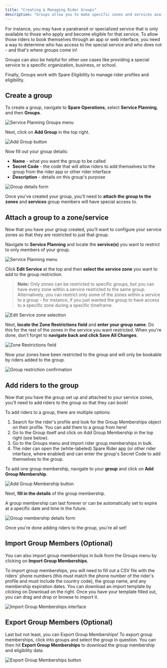 ```yaml
---
title: "Creating & Managing Rider Groups"
description: "Groups allow you to make specific zones and services available to only specific sets of riders."
---
```


For instance, you may have a paratransit or specialized service that is only available to those who apply and become eligible for that service. To allow those riders to book themselves through an app or web interface, you need a way to determine who has access to the special service and who does not - and that's where groups come in! 

Groups can also be helpful for other use cases like providing a special service to a specific organization, business, or school. 

Finally, Groups work with Spare Eligibility to manage rider profiles and eligibility.

## Create a group

To create a group, navigate to **Spare Operations**, select **Service Planning**, and then **Groups**.

![Service Planning Groups menu](https://spare-74fa64f80617.intercom-attachments-1.com/i/o/971487307/8a9bd2e8158059708b169d6f/Ux1ad57oUOqSU256M_6oVozbOqbX6ggwhw.png?expires=1753820100&signature=47b2b176a268551a32cbfb9114441745622de06b8c52a97ce4fe7a9c8a643a91&req=fScmEsF5noFYFb4f3HP0gGd7xn5Pq931cOrBTx4vhITNyYD6FE4O0XXGKhhH%0An7Q%3D%0A)

Next, click on **Add Group** in the top right.

![Add Group button](https://spare-74fa64f80617.intercom-attachments-1.com/i/o/971487312/5d5ce871e54798b588787323/RrysKqbho9-N7eaKXVH946JYQDMFkEEAzw.png?expires=1753820100&signature=c275491fa7a70992365f6cd1c341e754f33798e4f46eaa791e088c1d8d570169&req=fScmEsF5noBdFb4f3HP0gLYizetE85uklKJfZdH1nIESnDczN0U9GqtCsJ3s%0A9WY%3D%0A)

Now fill out your group details:

- **Name** - what you want the group to be called
- **Secret Code** - the code that will allow riders to add themselves to the group from the rider app or other rider interface
- **Description** - details on this group's purpose

![Group details form](https://spare-74fa64f80617.intercom-attachments-1.com/i/o/971487315/36445bf61d70cb88cbaeb741/ch40fmLqs1iv-uJtXYJd-5YzCIkEKft7Qw.png?expires=1753820100&signature=6a45e6d233988ed6c58155bf2c8ffb3a754a32797d57d89dd82eef06edad85fe&req=fScmEsF5noBaFb4f3HP0gJBJ4MjgzLQ0AKvRRSRauotKH3rA1cWLeSueh8L7%0Altc%3D%0A)

Once you've created your group, you'll need to **attach the group to the zones** and **services** group members will have special access to.

## Attach a group to a zone/service

Now that you have your group created, you'll want to configure your service zones so that they are restricted to just that group.

Navigate to **Service Planning** and locate the **service(s)** you want to restrict to only members of your group.

![Service Planning menu](https://spare-74fa64f80617.intercom-attachments-1.com/i/o/971487317/c8619d51f3bde33aa9203bd5/emnJ0Li9Ws1I0ebiS0d2EGAZ-3pUDUTyig.png?expires=1753820100&signature=4eef321bbcf42f9299daa4b69bf726e8f3f8e4ac0fc2ca3fd8e79e89f040319c&req=fScmEsF5noBYFb4f3HP0gL9dC6Z3%2FaTq4zKi5fBM35L8EJTFWgMndtcxJvzd%0A%2Fus%3D%0A)

Click **Edit Service** at the top and then **select the service zone** you want to add to the group restriction.

> **Note:** Only zones can be restricted to specific groups, but you can have every zone within a service restricted to the same group. Alternatively, you can restrict only some of the zones within a service to a group - for instance, if you just wanted the group to have access to a specific zone during a specific timeframe.

![Edit Service zone selection](https://spare-74fa64f80617.intercom-attachments-1.com/i/o/971487319/7f76c4406ae30ab4345f1515/NBO4I-j1p09Wey34rzoICTPez41AN07izg.png?expires=1753820100&signature=0fca0360644eae87553ac1c65d4710d277332d0e962d619d0e87dc8dbcc3aa82&req=fScmEsF5noBWFb4f3HP0gN7VQpmg2jVYm9pph0wl2PZO8yJlFxLjhmPvxeod%0AHpY%3D%0A)

Next, **locate the Zone Restrictions field** and **enter your group name**. Do this for the rest of the zones in the service you want restricted. When you're done, don't forget to **navigate back and click Save All Changes**.

![Zone Restrictions field](https://spare-74fa64f80617.intercom-attachments-1.com/i/o/971487324/5e7e6ff0d5a8cb4a284edc36/5DE18q-goz3oAkLcpuCE7TARmwDwF17MPA.png?expires=1753820100&signature=75dd9662bc80d4b573e85ee908d37e08cd766809bc176a387dc4814509c133a3&req=fScmEsF5noNbFb4f3HP0gLqTXmQGIxDbwdZwp%2FD%2B0A2PJQJks7%2FlZwq3RsiN%0As0s%3D%0A)

Now your zones have been restricted to the group and will only be bookable by riders added to the group.

![Group restriction confirmation](https://spare-74fa64f80617.intercom-attachments-1.com/i/o/971487326/d7191cb6b675af036ab32600/bw6WeCHbt5geYWfkdIPMGqXEOeeYOzZIjw.png?expires=1753820100&signature=ac5e24f18a2261f219c0bcf834acff32bf3504a559477961d69e2450af3c0cae&req=fScmEsF5noNZFb4f3HP0gFyR5P0kiesviBa601iiKMcCdYjosRTBIkDDTezc%0A3fs%3D%0A)

## Add riders to the group

Now that you have the group set up and attached to your service zones, you'll need to add riders to the group so that they can book!

To add riders to a group, there are multiple options:

1. Search for the rider's profile and look for the Group Memberships object on their profile. You can add them to a group from here!
2. Go to the Group itself and click on Add Group Membership in the top right (see below).
3. Go to the Groups menu and import rider group memberships in bulk.
4. The rider can open the (white-labeled) Spare Rider app (or other rider interface, where enabled) and can enter the group's Secret Code to add themselves to the group. 

To add one group membership, navigate to your **group** and click on **Add Group Membership**.

![Add Group Membership button](https://spare-74fa64f80617.intercom-attachments-1.com/i/o/971487329/2b00b445f95ea12cf16ed127/ywrTIUczq-1hzhhAd0R7aSekEWFCPiF0ow.png?expires=1753820100&signature=ceb36082fe45ceabd045e20372ef320b7c4fa9eab714d86a570347e20cca9eac&req=fScmEsF5noNWFb4f3HP0gEUFBVZM1XO%2F1kwbIyq9V0rXUzFroP%2BfYyFxTBD%2F%0Af3Q%3D%0A)

Next, **fill in the details** of the group membership.

A group membership can last forever or can be automatically set to expire at a specific date and time in the future.

![Group membership details form](https://spare-74fa64f80617.intercom-attachments-1.com/i/o/971487337/9de101ca699741dab34a7f9b/Ab37KS_bkisZbPu7NPPrcOvUAb8ZxvqveA.png?expires=1753820100&signature=629b68e8611861382d39da6960e375cf1f3102b14341c5230d45ffce78c31162&req=fScmEsF5noJYFb4f3HP0gFQ2sQyAzEpmi4I4UOM1dHH30vsqGZ1FyruBsUUQ%0AZs8%3D%0A)

Once you're done adding riders to the group, you're all set!

## Import Group Members (Optional)

You can also import group memberships in bulk from the Groups menu by clicking on **Import Group Memberships**.

To import group memberships, you will need to fill out a CSV file with the riders' phone numbers (this must match the phone number of the rider's profile and must include the country code), the group name, and any membership expiration dates. You can download an import template by clicking on Download on the right. Once you have your template filled out, you can drag and drop or browse to import it.

![Import Group Memberships interface](https://spare-74fa64f80617.intercom-attachments-1.com/i/o/971487347/0e6573e6d70b4fb96f6db377/d3ll2BWJhcSoiMd7ZB20CFEJ8A-QKD8_Tg.png?expires=1753820100&signature=6ee3697e40c830106089e4d3f5b7ae9abebe2f22de00d97a99950dca49229540&req=fScmEsF5noVYFb4f3HP0gJ2qgqsXUWGVtKoWx9qZblNoyos0aFz59di0LwLE%0AHs0%3D%0A)

## Export Group Members (Optional)

Last but not least, you can Export Group Memberships! To export group memberships, click into groups and select the group in question. You can then hit **Export Group Memberships** to download the group membership and eligibility data.

![Export Group Memberships button](https://spare-74fa64f80617.intercom-attachments-1.com/i/o/971487355/7a934450e3d9953ce9643275/V69o3z3_IQbQ_57P_RWcJwMA4XTFvtj-1g.png?expires=1753820100&signature=80a0cbb503c39eabefc585bb4bb2b694231de50c79c74fc755b1d1fdac5821a7&req=fScmEsF5noRaFb4f3HP0gCVc4Fw5dTYBQABoI8rqrEUC%2BpqCJ4KFD4aqG67L%0AB6g%3D%0A)
